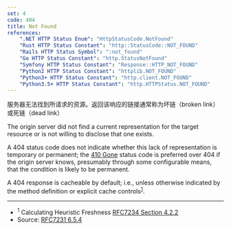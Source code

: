 ```yaml
---
set: 4
code: 404
title: Not Found
references:
    ".NET HTTP Status Enum": "HttpStatusCode.NotFound"
    "Rust HTTP Status Constant": "http::StatusCode::NOT_FOUND"
    "Rails HTTP Status Symbol": ":not_found"
    "Go HTTP Status Constant": "http.StatusNotFound"
    "Symfony HTTP Status Constant": "Response::HTTP_NOT_FOUND"
    "Python2 HTTP Status Constant": "httplib.NOT_FOUND"
    "Python3+ HTTP Status Constant": "http.client.NOT_FOUND"
    "Python3.5+ HTTP Status Constant": "http.HTTPStatus.NOT_FOUND"
---
```


<CodeTitle code={code} title={title} />

服务器无法找到所请求的资源。返回该响应的链接通常称为坏链（broken link）或死链（dead link）

The origin server did not find a current representation for the target resource or is not willing to disclose that one exists.

A 404 status code does not indicate whether this lack of representation is temporary or permanent; the [410 Gone](/410) status code is preferred over 404 if the origin server knows, presumably through some configurable means, that the condition is likely to be permanent.

A 404 response is cacheable by default; i.e., unless otherwise indicated by the method definition or explicit cache controls<sup>[1](#ref-1)</sup>.

---

* <span id="ref-1"><sup>1</sup> Calculating Heuristic Freshness [RFC7234 Section 4.2.2][2]</span>
* Source: [RFC7231 6.5.4][1]

[1]: <https://tools.ietf.org/html/rfc7231#section-6.5.4>
[2]: <https://tools.ietf.org/html/rfc7234#section-4.2.2>
